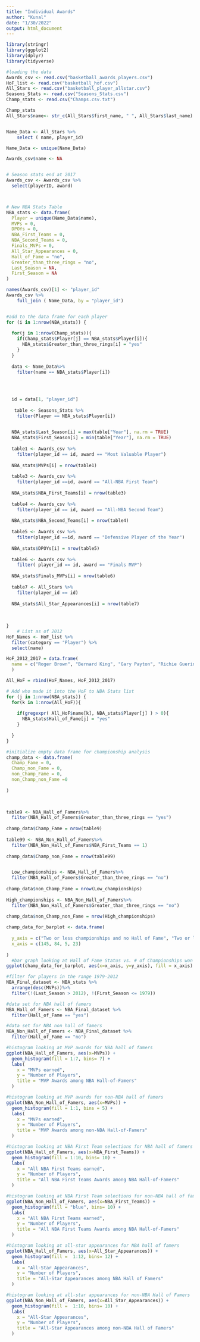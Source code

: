 ---
title: "Individual Awards"
author: "Kunal"
date: "1/30/2022"
output: html_document
---

```{r setup, include=FALSE, echo=FALSE}
library(stringr)
library(ggplot2)
library(dplyr)
library(tidyverse)

#loading the data
Awards_csv <- read.csv("basketball_awards_players.csv")
HoF_list <- read.csv("basketball_hof.csv")
All_Stars <- read.csv("basketball_player_allstar.csv")
Seasons_Stats <- read.csv("Seasons_Stats.csv")
Champ_stats <- read.csv("Champs.csv.txt")

Champ_stats
All_Stars$name<- str_c(All_Stars$first_name, " ", All_Stars$last_name)


Name_Data <- All_Stars %>%
	select ( name, player_id)

Name_Data <- unique(Name_Data) 

Awards_csv$name <- NA


# Season stats end at 2017
Awards_csv <- Awards_csv %>%  
  select(playerID, award)



# New NBA Stats Table
NBA_stats <- data.frame(
  Player = unique(Name_Data$name),
  MVPs = 0,
  DPOYs = 0,
  NBA_First_Teams = 0,
  NBA_Second_Teams = 0,
  Finals_MVPs = 0,
  All_Star_Appearances = 0,
  Hall_of_Fame = "no",
  Greater_than_three_rings = "no",
  Last_Season = NA,
  First_Season = NA
)

names(Awards_csv)[1] <- "player_id"
Awards_csv %>%
	full_join ( Name_Data, by = "player_id") 


#add to the data frame for each player
for (i in 1:nrow(NBA_stats)) {
  
  for(j in 1:nrow(Champ_stats)){
    if(Champ_stats$Player[j] == NBA_stats$Player[i]){
      NBA_stats$Greater_than_three_rings[i] = "yes"
    }
  }
  
  data <- Name_Data%>%
    filter(name == NBA_stats$Player[i])
  

    
  
  id = data[1, "player_id"]
  
   table <- Seasons_Stats %>%
    filter(Player == NBA_stats$Player[i])

  
  NBA_stats$Last_Season[i] = max(table["Year"], na.rm = TRUE)
  NBA_stats$First_Season[i] = min(table["Year"], na.rm = TRUE)
  
  table1 <- Awards_csv %>%
    filter(player_id == id, award == "Most Valuable Player")
  
  NBA_stats$MVPs[i] = nrow(table1)
  
  table3 <- Awards_csv %>%
    filter(player_id ==id, award == "All-NBA First Team")
  
  NBA_stats$NBA_First_Teams[i] = nrow(table3)
  
  table4 <- Awards_csv %>%
    filter(player_id == id, award == "All-NBA Second Team")
    
  NBA_stats$NBA_Second_Teams[i] = nrow(table4)
    
  table5 <- Awards_csv %>%
    filter(player_id ==id, award == "Defensive Player of the Year")
    
  NBA_stats$DPOYs[i] = nrow(table5)
  
  table6 <- Awards_csv %>%
    filter( player_id == id, award == "Finals MVP")
    
  NBA_stats$Finals_MVPs[i] = nrow(table6)
  
  table7 <- All_Stars %>%
    filter(player_id == id)
    
  NBA_stats$All_Star_Appearances[i] = nrow(table7)
  
  
    
}
    # List as of 2012
HoF_Names <- HoF_list %>%
  filter(category == "Player") %>%
  select(name)

HoF_2012_2017 = data.frame(
  name = c("Roger Brown", "Bernard King", "Gary Payton", "Richie Guerin", "Sarunas Marciolionis", "Alonzo Mourning", "Mitch Richmond", "Guy Rodgers", "Louie Dampier", "Spencer Haywood", "Dikembe Mutombo", "Jo Jo White", "Yao Ming", "Cumberland Posey", "Zelmo Beaty", "Shaquille O'Neal", "Allen Iverson", "Tracy McGrady", "Nickos Galis", "George McGinnis", "Ray Allen", "Maurice Cheeks", "Grant Hill", "Jason Kidd", "Steve Nash", "Charlie Scott", "Dino Rada", "Carl Braun", "Chuck Cooper", "Vlade Divac", "Bobby Jones", "Sidney Moncrief", "Jack Sikma", "Paul Westphal", "Kobe Bryant", "Tamika Catchings", "Tim Duncan", "Kevin Garnett", "Chris Bosh", "Bob Dandridge", "Toni Kukoc", "Pearl Moore", "Paul Pierce", "Ben Wallace", "Chris Webber")
  )

All_HoF = rbind(HoF_Names, HoF_2012_2017)

# Add who made it into the HoF to NBA Stats list
for (j in 1:nrow(NBA_stats)) {
  for(k in 1:nrow(All_HoF)){
    
    if(gregexpr( All_HoF$name[k], NBA_stats$Player[j] ) > 0){
      NBA_stats$Hall_of_Fame[j] = "yes"
    }
    
  }
}

#initialize empty data frame for championship analysis
champ_data <- data.frame(
  Champ_Fame = 0,
  Champ_non_Fame = 0,
  non_Champ_Fame = 0,
  non_Champ_non_Fame =0
  
)


  
table9 <- NBA_Hall_of_Famers%>%
  filter(NBA_Hall_of_Famers$Greater_than_three_rings == "yes")
  
champ_data$Champ_Fame = nrow(table9)
  
table99 <- NBA_Non_Hall_of_Famers%>%
  filter(NBA_Non_Hall_of_Famers$NBA_First_Teams == 1)
  
champ_data$Champ_non_Fame = nrow(table99)


  Low_championships <- NBA_Hall_of_Famers%>%
  filter(NBA_Hall_of_Famers$Greater_than_three_rings == "no")
  
champ_data$non_Champ_Fame = nrow(Low_championships)
  
High_championships <- NBA_Non_Hall_of_Famers%>%
  filter(NBA_Non_Hall_of_Famers$Greater_than_three_rings == "no")
  
champ_data$non_Champ_non_Fame = nrow(High_championships)

champ_data_for_barplot <- data.frame(
  
  y_axis = c("Two or less championships and no Hall of Fame", "Two or less championships and Hall of Fame", "More than two championships and no Hall of Fame", "More than two championships and Hall of Fame"),
  x_axis = c(145, 84, 5, 23)
  
)
  #bar graph looking at Hall of Fame Status vs. # of Championships won
ggplot(champ_data_for_barplot, aes(x=x_axis, y=y_axis), fill = x_axis) + geom_bar(stat="identity", color = "black", fill="steelBlue")+scale_fill_manual(values=c("#999999", "#E69F00", "#56B4E9")) + theme_minimal() + labs(y = "", x = "Number of Players", title = "Hall of Fame status vs. # of Championships") 

#filter for players in the range 1979-2012
NBA_Final_dataset <- NBA_stats %>%
  arrange(desc(MVPs))%>%
  filter(!(Last_Season > 2012), !(First_Season <= 1979))

#data set for NBA hall of famers
NBA_Hall_of_Famers <- NBA_Final_dataset %>%
  filter(Hall_of_Fame == "yes")

#data set for NBA non hall of famers
NBA_Non_Hall_of_Famers <- NBA_Final_dataset %>%
  filter(Hall_of_Fame == "no")

#histogram looking at MVP awards for NBA hall of famers
ggplot(NBA_Hall_of_Famers, aes(x=MVPs)) +
  geom_histogram(fill = 1:7, bins= 7) +
  labs(
    x = "MVPs earned",
    y = "Number of Players",
    title = "MVP Awards among NBA Hall-of-Famers"
  ) 

#histogram looking at MVP awards for non-NBA hall of famers
ggplot(NBA_Non_Hall_of_Famers, aes(x=MVPs)) +
  geom_histogram(fill = 1:1, bins = 5) +
  labs(
    x = "MVPs earned",
    y = "Number of Players",
    title = "MVP Awards among non-NBA Hall-of-Famers"
  ) 

#histogram looking at NBA First Team selections for NBA hall of famers
ggplot(NBA_Hall_of_Famers, aes(x=NBA_First_Teams)) +
  geom_histogram(fill = 1:10, bins= 10) +
  labs(
    x = "All NBA First Teams earned",
    y = "Number of Players",
    title = "All NBA First Teams Awards among NBA Hall-of-Famers"
  ) 

#histogram looking at NBA First Team selections for non-NBA hall of famers
ggplot(NBA_Non_Hall_of_Famers, aes(x=NBA_First_Teams)) +
  geom_histogram(fill = "blue", bins= 10) +
  labs(
    x = "All NBA First Teams earned",
    y = "Number of Players",
    title = "All NBA First Teams Awards among NBA Hall-of-Famers"
  ) 

#histogram looking at all-star appearances for NBA hall of famers
ggplot(NBA_Hall_of_Famers, aes(x=All_Star_Appearances)) +
  geom_histogram(fill =  1:12, bins= 12) +
  labs(
    x = "All-Star Appearances",
    y = "Number of Players",
    title = "All-Star Appearances among NBA Hall of Famers"
  ) 

#histogram looking at all-star appearances for non-NBA Hall of Famers
ggplot(NBA_Non_Hall_of_Famers, aes(x=All_Star_Appearances)) +
  geom_histogram(fill =  1:10, bins= 10) +
  labs(
    x = "All-Star Appearances",
    y = "Number of Players",
    title = "All-Star Appearances among non-NBA Hall of Famers"
  ) 









```







